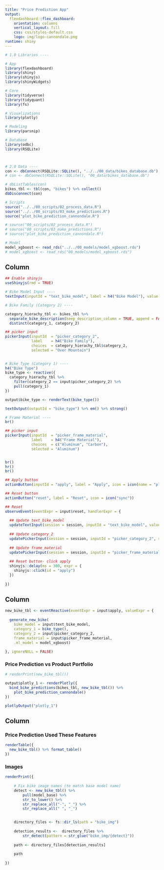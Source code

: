 ```yaml
---
title: "Price Prediction App"
output: 
  flexdashboard::flex_dashboard:
    orientation: columns
    vertical_layout: fill
    css: css/styles-default.css
    logo: img/logo-cannondale.png
runtime: shiny
---
```


```r

# 1.0 Libraries ----

# App
library(flexdashboard)
library(shiny)
library(shinyjs)
library(shinyWidgets)

# Core
library(tidyverse)
library(tidyquant)
library(fs)

# Visualizations
library(plotly)

# Modeling
library(parsnip)

# Database
library(odbc)
library(RSQLite)



# 2.0 Data ----
con <- dbConnect(RSQLite::SQLite(), "../../00_data/bikes_database.db")
# con <- dbConnect(RSQLite::SQLite(), "00_data/bikes_database.db")

# dbListTables(con)
bikes_tbl <- tbl(con, "bikes") %>% collect()
dbDisconnect(con)

# Scripts
source("../../00_scripts/02_process_data.R")
source("../../00_scripts/03_make_predictions.R")
source("plot_bike_prediction_cannondale.R")

# source("00_scripts/02_process_data.R")
# source("00_scripts/03_make_predictions.R")
# source("plot_bike_prediction_cannondale.R")

# Model
model_xgboost <- read_rds("../../00_models/model_xgboost.rds")
# model_xgboost <- read_rds("00_models/model_xgboost.rds")
```


<!-- Inputs Area-->

Column {.sidebar}
-----------------------------------------------------------------------

```r
## Enable shinyjs
useShinyjs(rmd = TRUE)

# Bike Model Input ----
textInput(inputId = "text_bike_model", label = h4("Bike Model"), value = "Jekyll Al 1 Black Inc.")

# Bike Family (Category 2) ----

category_hierachy_tbl <- bikes_tbl %>% 
  separate_bike_description(keep_description_column = TRUE, append = FALSE) %>%
  distinct(category_1, category_2)

## picker input
pickerInput(inputId  = "picker_category_2", 
            label    = h4("Bike Family"), 
            choices  = category_hierachy_tbl$category_2, 
            selected = "Over Mountain")
  

# Bike Type (Category 1) ----
h4("Bike Type")
bike_type <- reactive({
  category_hierachy_tbl %>%
    filter(category_2 == input$picker_category_2) %>%
    pull(category_1)
})

output$bike_type <- renderText(bike_type())

textOutput(outputId = "bike_type") %>% em() %>% strong()

# Frame Material ----
br()

## picker input
pickerInput(inputId  = "picker_frame_material", 
            label    = h4("Frame Material"), 
            choices  = c("Aluminum", "Carbon"), 
            selected = "Aluminum")


br()
hr()
br()

## Apply button
actionButton(inputId = "apply", label = "Apply", icon = icon(name = "play", lib = "font-awesome"))

## Reset button
actionButton("reset", label = "Reset", icon = icon("sync"))

## Reset
observeEvent(eventExpr = input$reset, handlerExpr = {
  
  ## Update text_bike_model
  updateTextInput(session = session, inputId = "text_bike_model", value = "Jekyll Al 1 Black Inc.")
  
  ## Update category_2
  updatePickerInput(session = session, inputId = "picker_category_2", selected = "Over Mountain")
 
  ## Update frame_material 
  updatePickerInput(session = session, inputId = "picker_frame_material", selected = "Aluminum")
  
  ## Reset button- click apply
  shinyjs::delay(ms = 300, expr = {
    shinyjs::click(id = "apply")
  })
  
})

```


<!-- Plot Area -->
Column {data-width=650}
-----------------------------------------------------------------------

```r
new_bike_tbl <- eventReactive(eventExpr = input$apply, valueExpr = {
  
  generate_new_bike(
    bike_model = input$text_bike_model, 
    category_1 = bike_type(), 
    category_2 = input$picker_category_2, 
    frame_material = input$picker_frame_material, 
    .ml_model = model_xgboost)
  
}, ignoreNULL = FALSE)


```


### Price Prediction vs Product Portfolio

```r
# renderPrint(new_bike_tbl())

output$plotly_1 <- renderPlotly({
  bind_bike_predictions(bikes_tbl, new_bike_tbl()) %>%
    plot_bike_prediction_cannondale()
})

plotlyOutput("plotly_1")

```

Column {data-width=350}
-----------------------------------------------------------------------

### Price Prediction Used These Features

```r
renderTable({
  new_bike_tbl() %>% format_table()
})


```


<!-- Bike Image Area -->  

### Images
```r
renderPrint({
    
    # Fix bike image names (to match base model name)
    detect <- new_bike_tbl() %>% 
        pull(model_base) %>% 
        str_to_lower() %>% 
        str_replace_all("-", "_") %>% 
        str_replace_all(" ", "_")

    
    directory_files <- fs::dir_ls(path = "bike_img")
    
    detection_results <-  directory_files %>% 
        str_detect(pattern = str_glue("bike_img/{detect}"))
  
    path <- directory_files[detection_results] 
    
    path
      
})

```